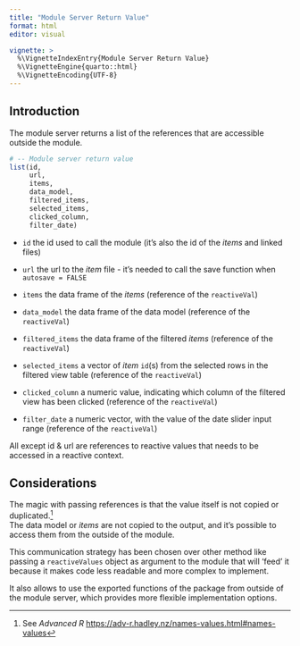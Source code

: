 ```yaml
---
title: "Module Server Return Value"
format: html
editor: visual

vignette: >
  %\VignetteIndexEntry{Module Server Return Value}
  %\VignetteEngine{quarto::html}
  %\VignetteEncoding{UTF-8}
---
```


## Introduction

The module server returns a list of the references that are accessible outside the module.

``` r
# -- Module server return value
list(id,
     url,
     items,
     data_model,
     filtered_items,
     selected_items,
     clicked_column,
     filter_date)
```

-   `id` the id used to call the module (it's also the id of the *items* and linked files)

-   `url` the url to the *item* file - it's needed to call the save function when `autosave = FALSE`

-   `items` the data frame of the *items* (reference of the `reactiveVal`)

-   `data_model` the data frame of the data model (reference of the `reactiveVal`)

-   `filtered_items` the data frame of the filtered *items* (reference of the `reactiveVal`)

-   `selected_items` a vector of *item* `id`(s) from the selected rows in the filtered view table (reference of the `reactiveVal`)

-   `clicked_column` a numeric value, indicating which column of the filtered view has been clicked (reference of the `reactiveVal`)

-   `filter_date` a numeric vector, with the value of the date slider input range (reference of the `reactiveVal`)

All except id & url are references to reactive values that needs to be accessed in a reactive context.

## Considerations

The magic with passing references is that the value itself is not copied or duplicated.[^1]\
The data model or *items* are not copied to the output, and it's possible to access them from the outside of the module.

[^1]: See *Advanced R* <https://adv-r.hadley.nz/names-values.html#names-values>

This communication strategy has been chosen over other method like passing a `reactiveValues` object as argument to the module that will 'feed' it because it makes code less readable and more complex to implement.

It also allows to use the exported functions of the package from outside of the module server, which provides more flexible implementation options.
